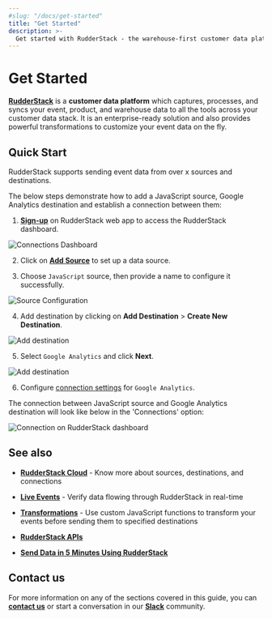 ```yaml
---
#slug: "/docs/get-started"
title: "Get Started"
description: >-
  Get started with RudderStack - the warehouse-first customer data platform for developers.
---
```


# Get Started

[**RudderStack**](https://rudderstack.com/) is a **customer data platform** which captures, processes, and syncs your event, product, and warehouse data to all the tools across your customer data stack. It is an enterprise-ready solution and also provides powerful transformations to customize your event data on the fly.

## Quick Start

RudderStack supports sending event data from over x sources and destinations. 

The below steps demonstrate how to add a JavaScript source, Google Analytics destination and establish a connection between them:

1. [**Sign-up**](https://app.rudderstack.com/signup) on RudderStack web app to access the RudderStack dashboard.

<img src="../assets/general/connections-dashboard.png" alt="Connections Dashboard" />

2. Click on [**Add Source**](https://www.rudderstack.com/docs/connections/adding-source-and-destination-rudderstack/) to set up a data source.

3. Choose `JavaScript` source, then provide a name to configure it successfully. 

<img src="../assets/general/Javascript-source.png" alt="Source Configuration" />

4. Add destination by clicking on **Add Destination** > **Create New Destination**. 

<img src="../assets/general/Destination-configuration.png" alt="Add destination" />

5. Select `Google Analytics` and click **Next**. 

<img src="../assets/general/Google-analytics-destination.png" alt="Add destination" />

6. Configure [connection settings](https://www.rudderstack.com/docs/destinations/analytics/google-analytics-ga/#getting-started) for `Google Analytics`.

The connection between JavaScript source and Google Analytics destination  will look like below in the 'Connections' option:

<img src="../assets/general/connection.png" alt="Connection on RudderStack dashboard" />

## See also

- [**RudderStack Cloud**](https://rudderstack.com/docs/rudderstack-cloud/) - Know more about sources, destinations, and connections
- [**Live Events**](https://rudderstack.com/docs/rudderstack-cloud/live-events/) - Verify data flowing through RudderStack in real-time
- [**Transformations**](https://rudderstack.com/docs/transformations/) - Use custom JavaScript functions to transform your events before sending them to specified destinations

- [**RudderStack APIs**](https://rudderstack.com/docs/rudderstack-api)

- [**Send Data in 5 Minutes Using RudderStack**](https://rudderstack.com/blog/how-to-send-data-in-5-minutes-using-rudderstack/)

## Contact us

For more information on any of the sections covered in this guide, you can [**contact us**](mailto:%20docs@rudderstack.com) or start a conversation in our [**Slack**](https://rudderstack.com/join-rudderstack-slack-community) community.
